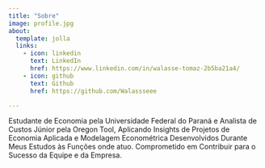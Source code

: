 ```yaml
---
title: "Sobre"
image: profile.jpg
about:
  template: jolla
  links:
    - icon: linkedin
      text: LinkedIn
      href: https://www.linkedin.com/in/walasse-tomaz-2b5ba21a4/
    - icon: github
      text: Github
      href: https://github.com/Walassseee

---
```


Estudante de Economia pela Universidade Federal do Paraná e Analista de Custos Júnior pela Oregon Tool, Aplicando Insights de Projetos de Economia Aplicada e Modelagem Econométrica Desenvolvidos Durante Meus Estudos às Funções onde atuo. Comprometido em Contribuir para o Sucesso da Equipe e da Empresa.
